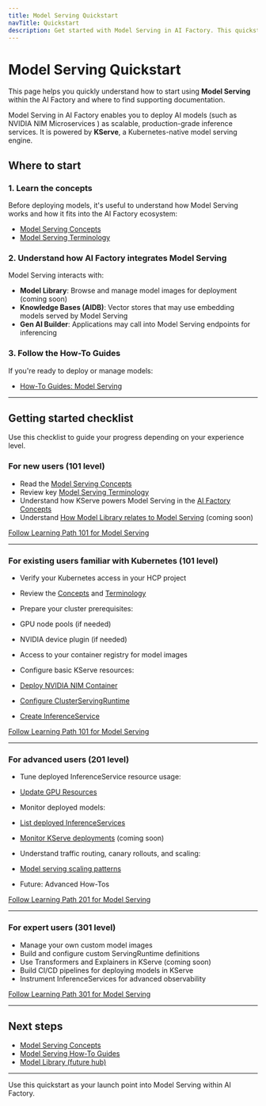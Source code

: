 ```yaml
---
title: Model Serving Quickstart
navTitle: Quickstart
description: Get started with Model Serving in AI Factory. This quickstart provides a guided path for new and experienced users with links to essential resources.
---
```


# Model Serving Quickstart

This page helps you quickly understand how to start using **Model Serving** within the AI Factory and where to find supporting documentation.

Model Serving in AI Factory enables you to deploy AI models (such as NVIDIA NIM Microservices ) as scalable, production-grade inference services. It is powered by **KServe**, a Kubernetes-native model serving engine.

## Where to start

### 1. Learn the concepts

Before deploying models, it's useful to understand how Model Serving works and how it fits into the AI Factory ecosystem:

-   [Model Serving Concepts](/edb-postgres-ai/1.3/ai-factory/model/model-serving-explained/)
-   [Model Serving Terminology](/edb-postgres-ai/1.3/ai-factory/terminology/)

### 2. Understand how AI Factory integrates Model Serving

Model Serving interacts with:

-   **Model Library**: Browse and manage model images for deployment (coming soon)
-   **Knowledge Bases (AIDB)**: Vector stores that may use embedding models served by Model Serving
-   **Gen AI Builder**: Applications may call into Model Serving endpoints for inferencing

### 3. Follow the How-To Guides

If you're ready to deploy or manage models:

-   [How-To Guides: Model Serving](/edb-postgres-ai/1.3/ai-factory/model/how-to-model-serving/)

* * *

## Getting started checklist

Use this checklist to guide your progress depending on your experience level.

### For new users (101 level)

-   Read the [Model Serving Concepts](/edb-postgres-ai/1.3/ai-factory/model/model-serving-explained/)
-   Review key [Model Serving Terminology](/edb-postgres-ai/1.3/ai-factory/terminology/)
-   Understand how KServe powers Model Serving in the [AI Factory Concepts](/edb-postgres-ai/1.3/ai-factory/ai-factory-concepts/)
-   Understand [How Model Library relates to Model Serving](/edb-postgres-ai/1.3/ai-factory/model/library/) (coming soon)

[Follow Learning Path 101 for Model Serving](/edb-postgres-ai/1.3/ai-factory/101)

* * *

### For existing users familiar with Kubernetes (101 level)

-   Verify your Kubernetes access in your HCP project
-   Review the [Concepts](/edb-postgres-ai/1.3/ai-factory/ai-factory-concepts/) and [Terminology](/edb-postgres-ai/1.3/ai-factory/terminology/)
-   Prepare your cluster prerequisites:


-   GPU node pools (if needed)
-   NVIDIA device plugin (if needed)
-   Access to your container registry for model images


-   Configure basic KServe resources:


-   [Deploy NVIDIA NIM Container](/edb-postgres-ai/1.3/ai-factory/model/deploy-nim-container/)
-   [Configure ClusterServingRuntime](/edb-postgres-ai/1.3/ai-factory/model/configure-servingruntime/)
-   [Create InferenceService](/edb-postgres-ai/1.3/ai-factory/model/create-inferenceservice/)

[Follow Learning Path 101 for Model Serving](/edb-postgres-ai/1.3/ai-factory/101)

* * *

### For advanced users (201 level)

-   Tune deployed InferenceService resource usage:


-   [Update GPU Resources](/edb-postgres-ai/1.3/ai-factory/model/update-gpu-resources/)


-   Monitor deployed models:


-   [List deployed InferenceServices](/edb-postgres-ai/1.3/ai-factory/model/monitor-inferenceservice/)
-   [Monitor KServe deployments](/edb-postgres-ai/1.3/ai-factory/model/monitor-inferenceservice/) (coming soon)


-   Understand traffic routing, canary rollouts, and scaling:


-   [Model serving scaling patterns](/edb-postgres-ai/1.3/ai-factory/ai-factory-concepts/)
-   Future: Advanced How-Tos

[Follow Learning Path 201 for Model Serving](/edb-postgres-ai/1.3/ai-factory/201)

* * *

### For expert users (301 level)

-   Manage your own custom model images
-   Build and configure custom ServingRuntime definitions
-   Use Transformers and Explainers in KServe (coming soon)
-   Build CI/CD pipelines for deploying models in KServe
-   Instrument InferenceServices for advanced observability

[Follow Learning Path 301 for Model Serving](/edb-postgres-ai/1.3/ai-factory/301)

* * *

## Next steps

-   [Model Serving Concepts](/edb-postgres-ai/1.3/ai-factory/model/model-serving-explained/)
-   [Model Serving How-To Guides](/edb-postgres-ai/1.3/ai-factory/model/how-to-model-serving/)
-   [Model Library (future hub)](/edb-postgres-ai/1.3/ai-factory/model/library/)

* * *

Use this quickstart as your launch point into Model Serving within AI Factory.
